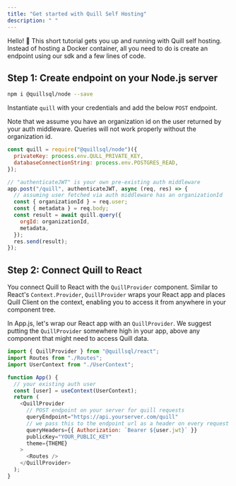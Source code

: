 ```yaml
---
title: "Get started with Quill Self Hosting"
description: " "
---
```


Hello! 👋 This short tutorial gets you up and running with Quill self hosting. Instead of hosting a Docker container, all you need to do is create an endpoint using our sdk and a few lines of code.

## Step 1: Create endpoint on your Node.js server

```bash
npm i @quillsql/node --save
```

Instantiate `quill` with your credentials and add the below `POST` endpoint.

Note that we assume you have an organization id on the user returned by your auth middleware. Queries will not work properly without the organization id.

<Card>

```js server.js
const quill = require("@quillsql/node")({
  privateKey: process.env.QULL_PRIVATE_KEY,
  databaseConnectionString: process.env.POSTGRES_READ,
});

// "authenticateJWT" is your own pre-existing auth middleware
app.post("/quill", authenticateJWT, async (req, res) => {
  // assuming user fetched via auth middleware has an organizationId
  const { organizationId } = req.user;
  const { metadata } = req.body;
  const result = await quill.query({
    orgId: organizationId,
    metadata,
  });
  res.send(result);
});
```

</Card>

## Step 2: Connect Quill to React

You connect Quill to React with the `QuillProvider` component. Similar to React's `Context.Provider`, `QuillProvider` wraps your React app and places Quill Client on the context, enabling you to access it from anywhere in your component tree.

In App.js, let's wrap our React app with an `QuillProvider`. We suggest putting the `QuillProvider` somewhere high in your app, above any component that might need to access Quill data.

```js App.js
import { QuillProvider } from "@quillsql/react";
import Routes from "./Routes";
import UserContext from "./UserContext";

function App() {
  // your existing auth user
  const [user] = useContext(UserContext);
  return (
    <QuillProvider
      // POST endpoint on your server for quill requests
      queryEndpoint="https://api.yourserver.com/quill"
      // we pass this to the endpoint url as a header on every request
      queryHeaders={{ Authorization: `Bearer ${user.jwt}` }}
      publicKey="YOUR_PUBLIC_KEY"
      theme={THEME}
    >
      <Routes />
    </QuillProvider>
  );
}
```

